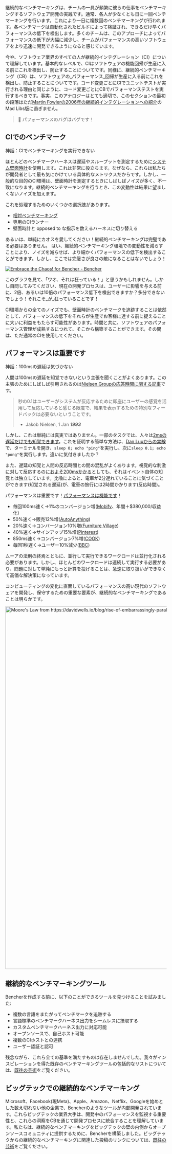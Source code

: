 継続的なベンチマーキングは、チームの一員が頻繁に彼らの仕事をベンチマーキングするソフトウェア開発の実践です。通常、各人が少なくとも日に一回ベンチマーキングを行います。これにより一日に複数回のベンチマーキングが行われます。各ベンチマークは自動化されたビルドによって検証され、できるだけ早くパフォーマンスの低下を検出します。多くのチームは、このアプローチによってパフォーマンスの低下が大幅に減少し、チームがパフォーマンスの高いソフトウェアをより迅速に開発できるようになると感じています。

今や、ソフトウェア業界のすべての人が継続的インテグレーション（CI）について理解しています。基本的なレベルで、CIはソフトウェアの機能回帰が生産に入る前にこれを検出し、防止することについてです。同様に、継続的ベンチマーキング（CB）は、ソフトウェアの_パフォーマンス_回帰が生産に入る前にこれを検出し、防止することについてです。コード変更ごとにCIでユニットテストが実行される理由と同じように、コード変更ごとにCBでパフォーマンステストを実行するべきです。事実、このアナロジーはとても適切で、このセクションの最初の段落はただ[Martin Fowlerの2006年の継続的インテグレーションへの紹介](https://martinfowler.com/articles/continuousIntegration.html)のMad Libs版に過ぎません。

> 🐰 パフォーマンスのバグはバグです！

## CIでのベンチマーク

神話：CIでベンチマーキングを実行できない

ほとんどのベンチマークハーネスは遅延やスループットを測定するために[システム壁面時計](https://en.wikipedia.org/wiki/Elapsed_real_time)を使用します。これは非常に役立ちます。なぜなら、これらは私たちが開発者として最も気にかけている具体的なメトリクスだからです。しかし、一般的な目的のCI環境は、壁面時計を測定するときにしばしばノイズが多く、不一致になります。継続的ベンチマーキングを行うとき、この変動性は結果に望ましくないノイズを加えます。

これを処理するためのいくつかの選択肢があります。
- [相対ベンチマーキング](/docs/ja/how-to/track-benchmarks/)
- 専用のCIランナー
- 壁面時計と opposed to な指示を数えるハーネスに切り替える

あるいは、単純にカオスを愛してください！継続的ベンチマーキングは完璧である必要はありません。 はい、継続的ベンチマーキング環境での変動性を減らすことにより、ノイズを減らせば、より細かくパフォーマンスの低下を検出することができます。しかし、ここでは完璧さが良さの敵になることはないでしょう！

<a href="https://bencher.dev/perf/bencher?key=true&measures=4358146b-b647-4869-9d24-bd22bb0c49b5&branches=619d15ed-0fbd-4ccb-86cb-fddf3124da29&tab=benchmarks&testbeds=0d991aac-b241-493a-8b0f-8d41419455d2&benchmarks=1db23e93-f909-40aa-bf42-838cc7ae05f5"><img src="https://api.bencher.dev/v0/projects/bencher/perf/img?branches=619d15ed-0fbd-4ccb-86cb-fddf3124da29&testbeds=0d991aac-b241-493a-8b0f-8d41419455d2&benchmarks=1db23e93-f909-40aa-bf42-838cc7ae05f5&measures=4358146b-b647-4869-9d24-bd22bb0c49b5&title=Embrace+the+Chaos%21" title="Embrace the Chaos!" alt="Embrace the Chaos! for Bencher - Bencher" /></a>

このグラフを見て、「ワオ、それは狂っている！」と思うかもしれません。しかし自問してみてください、現在の開発プロセスは、ユーザーに影響を与える前に、2倍、あるいは10倍のパフォーマンス低下を検出できますか？多分できないでしょう！それこそ_が_狂っていることです！

CI環境からの全てのノイズでも、壁面時計のベンチマークを追跡することは依然として、パフォーマンスの低下をそれらが生産でお客様に達する前に捉えることに大いに利益をもたらす可能性があります。時間と共に、ソフトウェアのパフォーマンス管理が成熟するにつれて、そこから構築することができます。その間は、ただ通常のCIを使用してください。

## パフォーマンスは重要です

神話：100msの遅延は気づかない

人間は100msの遅延を知覚できないという主張を聞くことがよくあります。この主張のためにしばしば引用されるのは[Nielsen Groupの応答時間に関する記事](https://www.nngroup.com/articles/response-times-3-important-limits/)です。

> 秒の0.1はユーザーがシステムが反応するために即座にユーザーの感覚を活用して反応していると感じる限度で、結果を表示するための特別なフィードバックは必要ないということです。
>
> - Jakob Nielsen, 1 Jan __*1993*__

しかし、これは単純には真実ではありません。一部のタスクでは、人々は[2msの遅延だけでも知覚できます](https://pdfs.semanticscholar.org/386a/15fd85c162b8e4ebb6023acdce9df2bd43ee.pdf)。これを証明する簡単な方法は、[Dan Luuからの実験](https://danluu.com/input-lag/#appendix-why-measure-latency)で、ターミナルを開き、`sleep 0; echo "ping"`を実行し、次に`sleep 0.1; echo "pong"`を実行します。違いに気付きましたか？

また、遅延の知覚と人間の反応時間との間の混乱がよくあります。視覚的な刺激に対して反応するのに[およそ200msかかる](https://humanbenchmark.com/tests/reactiontime)としても、それはイベント自体の知覚とは独立しています。比喩によると、電車が2分遅れていることに気づくことができます(知覚される遅延)が、電車の旅行には2時間かかります(反応時間)。

パフォーマンスは重要です！[パフォーマンスは機能です](https://blog.codinghorror.com/performance-is-a-feature)！

- 毎回100ms速く→1%のコンバージョン増([Mobify](https://web.dev/why-speed-matters/)、年間＋$380,000/収益化）
- 50%速く→販売12%増([AutoAnything](https://www.digitalcommerce360.com/2010/08/19/web-accelerator-revs-conversion-and-sales-autoanything/))
- 20%速く→コンバージョン10%増([Furniture Village](https://www.thinkwithgoogle.com/intl/en-gb/marketing-strategies/app-and-mobile/furniture-village-and-greenlight-slash-page-load-times-boosting-user-experience))
- 40%速く→サインアップ15%増([Pinterest](https://medium.com/pinterest-engineering/driving-user-growth-with-performance-improvements-cfc50dafadd7))
- 850ms速く→コンバージョン7%増([COOK](https://web.dev/why-speed-matters/))
- 毎回1秒遅く→ユーザー10%減少([BBC](https://www.creativebloq.com/features/how-the-bbc-builds-websites-that-scale))

ムーアの法則の終焉とともに、並行して実行できるワークロードは並行化される必要があります。しかし、ほとんどのワークロードは連続して実行する必要があり、問題に対して単純にもっと計算を投げることは、急速に取り扱いができなくて高価な解決策になっています。

コンピューティングの変化に直面しているパフォーマンスの高い現代のソフトウェアを開発し、保守するための重要な要素が、継続的なベンチマーキングであることは明らかです。

<div class="content has-text-centered">
<img
    src="https://s3.amazonaws.com/public.bencher.dev/moores_law.jpg"
    width="2124"
    height="1128"
    alt="Moore's Law from https://davidwells.io/blog/rise-of-embarrassingly-parallel-serverless-compute"
/>
</div>

## 継続的なベンチマーキングツール

Bencherを作成する前に、以下のことができるツールを見つけることを試みました:

- 複数の言語をまたがってベンチマークを追跡する
- 言語標準のベンチマークハーネス出力をシームレスに摂取する
- カスタムベンチマークハーネス出力に対応可能
- オープンソースで、自己ホスト可能
- 複数のCIホストとの連携
- ユーザー認証と認可

残念ながら、これら全ての基準を満たすものは存在しませんでした。我々がインスピレーションを得た既存のベンチマーキングツールの包括的なリストについては、[既往の芸術](/docs/ja/reference/prior-art/)をご覧ください。

## ビッグテックでの継続的なベンチマーキング

Microsoft、Facebook(現Meta)、Apple、Amazon、Netflix、Googleを始めとした数え切れない他の企業で、Bencherのようなツールが内部開発されています。これらビッグテックの業界大手は、開発中のパフォーマンスを監視する重要性と、これらの洞察をCBを通じて開発プロセスに統合することを理解しています。私たちは、継続的なベンチマーキングをビッグテックの壁の内側からオープンソースコミュニティに提供するために、Bencherを構築しました。ビッグテックからの継続的なベンチマーキングに関連した投稿のリンクについては、[既往の芸術](/docs/ja/reference/prior-art/)をご覧ください。
